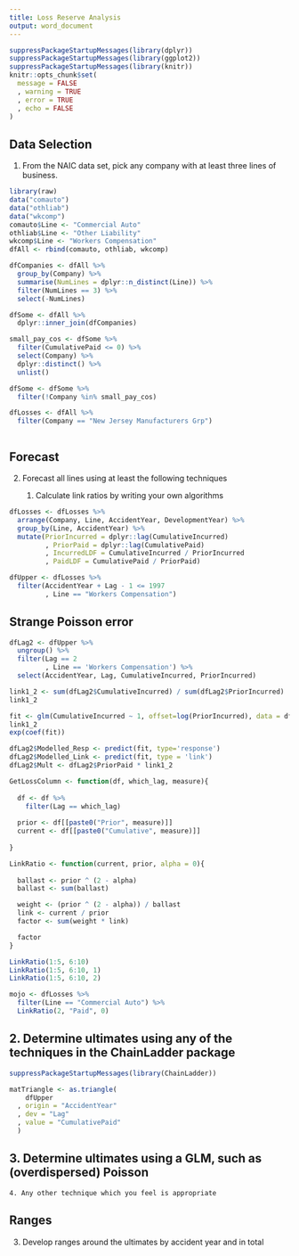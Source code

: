 ```yaml
---
title: Loss Reserve Analysis
output: word_document
---
```


```r
suppressPackageStartupMessages(library(dplyr))
suppressPackageStartupMessages(library(ggplot2))
suppressPackageStartupMessages(library(knitr))
knitr::opts_chunk$set(
  message = FALSE
  , warning = TRUE
  , error = TRUE
  , echo = FALSE
)
```

## Data Selection

1. From the NAIC data set, pick any company with at least three lines of business.

```r
library(raw)
data("comauto")
data("othliab")
data("wkcomp")
comauto$Line <- "Commercial Auto"
othliab$Line <- "Other Liability"
wkcomp$Line <- "Workers Compensation"
dfAll <- rbind(comauto, othliab, wkcomp)

dfCompanies <- dfAll %>% 
  group_by(Company) %>% 
  summarise(NumLines = dplyr::n_distinct(Line)) %>% 
  filter(NumLines == 3) %>% 
  select(-NumLines)

dfSome <- dfAll %>% 
  dplyr::inner_join(dfCompanies)

small_pay_cos <- dfSome %>% 
  filter(CumulativePaid <= 0) %>% 
  select(Company) %>% 
  dplyr::distinct() %>% 
  unlist()

dfSome <- dfSome %>% 
  filter(!Company %in% small_pay_cos)
```

```r
dfLosses <- dfAll %>% 
  filter(Company == "New Jersey Manufacturers Grp") 
```

```r

```

## Forecast

2. Forecast all lines using at least the following techniques

    1. Calculate link ratios by writing your own algorithms

```r
dfLosses <- dfLosses %>% 
  arrange(Company, Line, AccidentYear, DevelopmentYear) %>% 
  group_by(Line, AccidentYear) %>% 
  mutate(PriorIncurred = dplyr::lag(CumulativeIncurred)
         , PriorPaid = dplyr::lag(CumulativePaid)
         , IncurredLDF = CumulativeIncurred / PriorIncurred
         , PaidLDF = CumulativePaid / PriorPaid)

dfUpper <- dfLosses %>% 
  filter(AccidentYear + Lag - 1 <= 1997
         , Line == "Workers Compensation")
```

## Strange Poisson error

```r
dfLag2 <- dfUpper %>% 
  ungroup() %>% 
  filter(Lag == 2
         , Line == 'Workers Compensation') %>% 
  select(AccidentYear, Lag, CumulativeIncurred, PriorIncurred)

link1_2 <- sum(dfLag2$CumulativeIncurred) / sum(dfLag2$PriorIncurred)
link1_2

fit <- glm(CumulativeIncurred ~ 1, offset=log(PriorIncurred), data = dfLag2, family=poisson)
link1_2
exp(coef(fit))

dfLag2$Modelled_Resp <- predict(fit, type='response')
dfLag2$Modelled_Link <- predict(fit, type = 'link')
dfLag2$Mult <- dfLag2$PriorPaid * link1_2
```



```r
GetLossColumn <- function(df, which_lag, measure){
  
  df <- df %>% 
    filter(Lag == which_lag)
  
  prior <- df[[paste0("Prior", measure)]]
  current <- df[[paste0("Cumulative", measure)]]
  
}

LinkRatio <- function(current, prior, alpha = 0){
  
  ballast <- prior ^ (2 - alpha)
  ballast <- sum(ballast)

  weight <- (prior ^ (2 - alpha)) / ballast
  link <- current / prior
  factor <- sum(weight * link)

  factor
}
```

```r
LinkRatio(1:5, 6:10)
LinkRatio(1:5, 6:10, 1)
LinkRatio(1:5, 6:10, 2)

mojo <- dfLosses %>% 
  filter(Line == "Commercial Auto") %>% 
  LinkRatio(2, "Paid", 0)
```

##    2. Determine ultimates using any of the techniques in the ChainLadder package

```r
suppressPackageStartupMessages(library(ChainLadder))

matTriangle <- as.triangle(
    dfUpper
  , origin = "AccidentYear"
  , dev = "Lag"
  , value = "CumulativePaid"
  )
```

    
##    3. Determine ultimates using a GLM, such as (overdispersed) Poisson
    4. Any other technique which you feel is appropriate

## Ranges

3. Develop ranges around the ultimates by accident year and in total

```r

```

